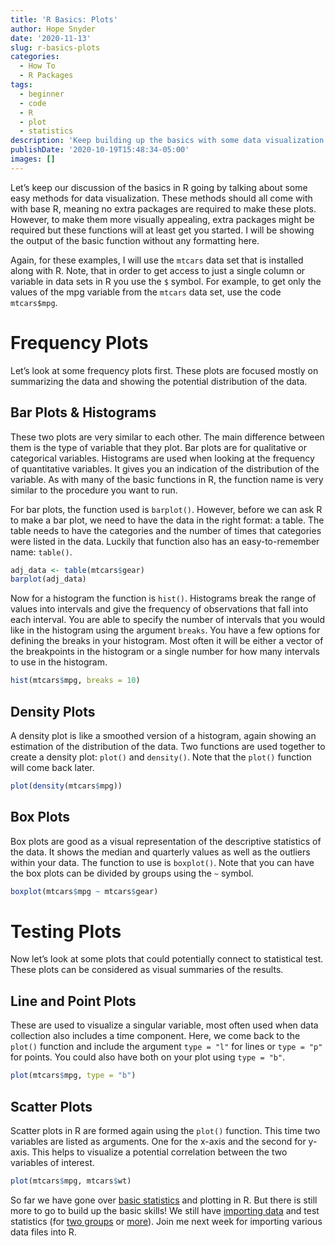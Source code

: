 ```yaml
---
title: 'R Basics: Plots'
author: Hope Snyder
date: '2020-11-13'
slug: r-basics-plots
categories:
  - How To
  - R Packages
tags:
  - beginner
  - code
  - R
  - plot
  - statistics
description: 'Keep building up the basics with some data visualization.'
publishDate: '2020-10-19T15:48:34-05:00'
images: []
---
```


Let's keep our discussion of the basics in R going by talking about some easy methods for data visualization.  These methods should all come with with base R, meaning no extra packages are required to make these plots.  However, to make them more visually appealing, extra packages might be required but these functions will at least get you started.  I will be showing the output of the basic function without any formatting here.

Again, for these examples, I will use the `mtcars` data set that is installed along with R.  Note, that in order to get access to just a single column or variable in data sets in R you use the `$` symbol.  For example, to get only the values of the mpg variable from the `mtcars` data set, use the code `mtcars$mpg`.

# Frequency Plots 

Let's look at some frequency plots first.  These plots are focused mostly on summarizing the data and showing the potential distribution of the data.

## Bar Plots & Histograms

These two plots are very similar to each other.  The main difference between them is the type of variable that they plot.  Bar plots are for qualitative or categorical variables.  Histograms are used when looking at the frequency of quantitative variables.  It gives you an indication of the distribution of the variable.  As with many of the basic functions in R, the function name is very similar to the procedure you want to run.

For bar plots, the function used is `barplot()`.  However, before we can ask R to make a bar plot, we need to have the data in the right format: a table.  The table needs to have the categories and the number of times that categories were listed in the data.  Luckily that function also has an easy-to-remember name: `table()`.

```r
adj_data <- table(mtcars$gear)
barplot(adj_data)
```

Now for a histogram the function is `hist()`.  Histograms break the range of values into intervals and give the frequency of observations that fall into each interval.  You are able to specify the number of intervals that you would like in the histogram using the argument `breaks`.  You have a few options for defining the breaks in your histogram.  Most often it will be either a vector of the breakpoints in the histogram or a single number for how many intervals to use in the histogram.

```r
hist(mtcars$mpg, breaks = 10)
```

## Density Plots

A density plot is like a smoothed version of a histogram, again showing an estimation of the distribution of the data.  Two functions are used together to create a density plot: `plot()` and `density()`.  Note that the `plot()` function will come back later.

```r
plot(density(mtcars$mpg))
```

## Box Plots

Box plots are good as a visual representation of the descriptive statistics of the data.  It shows the median and quarterly values as well as the outliers within your data.  The function to use is `boxplot()`.  Note that you can have the box plots can be divided by groups using the `~` symbol.  

```r
boxplot(mtcars$mpg ~ mtcars$gear)
```

# Testing Plots

Now let's look at some plots that could potentially connect to statistical test.  These plots can be considered as visual summaries of the results.

## Line and Point Plots

These are used to visualize a singular variable, most often used when data collection also includes a time component.  Here, we come back to the `plot()` function and include the argument `type = "l"` for lines or `type = "p"` for points.  You could also have both on your plot using `type = "b"`.

```r
plot(mtcars$mpg, type = "b")
```

## Scatter Plots

Scatter plots in R are formed again using the `plot()` function.  This time two variables are listed as arguments.  One for the x-axis and the second for y-axis.  This helps to visualize a potential correlation between the two variables of interest.

```r
plot(mtcars$mpg, mtcars$wt)
```

</div></div>
So far we have gone over [basic statistics](https://realmagic.netlify.app/posts/r-basics-descriptive-statistics/) and plotting in R.  But there is still more to go to build up the basic skills!  We still have [importing data](https://realmagic.netlify.app/posts/importing-data-into-r/) and test statistics (for [two groups](https://realmagic.netlify.app/posts/r-basics-statistical-tests/) or [more](https://realmagic.netlify.app/posts/r-basics-statistical-tests-part-2/)). Join me next week for importing various data files into R. 
